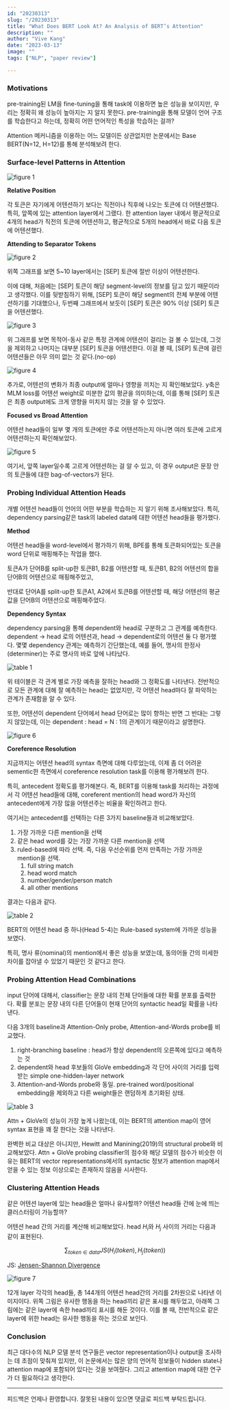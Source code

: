 ```yaml
---
id: "20230313"
slug: "/20230313"
title: "What Does BERT Look At? An Analysis of BERT’s Attention"
description: ""
author: "Vive Kang"
date: "2023-03-13"
image: ""
tags: ["NLP", "paper review"]

---
```


### Motivations

pre-training된 LM을 fine-tuning을 통해 task에 이용하면 높은 성능을 보이지만, 우리는 정확히 왜 성능이 높아지는 지 알지 못한다. pre-training을 통해 모델이 언어 구조를 학습한다고 하는데, 정확히 어떤 언어적인 특성을 학습하는 걸까?

Attention 메커니즘을 이용하는 어느 모델이든 상관없지만 논문에서는 Base BERT(N=12, H=12)를 통해 분석해보려 한다.

### Surface-level Patterns in Attention

![figure 1](../blogImage/5-figure1.png)

**Relative Position**

각 토큰은 자기에게 어텐션하기 보다는 직전이나 직후에 나오는 토큰에 더 어텐션했다. 특히, 앞쪽에 있는 attention layer에서 그랬다. 한 attention layer 내에서 평균적으로 4개의 head가 직전의 토큰에 어텐션하고, 평균적으로 5개의 head에서 바로 다음 토큰에 어텐션했다.

**Attending to Separator Tokens**

![figure 2](../blogImage/5-figure2.png)

위쪽 그래프를 보면 5~10 layer에서는 [SEP] 토큰에 절반 이상이 어텐션한다.

이에 대해, 처음에는 [SEP] 토큰이 해당 segment-level의 정보를 담고 있기 때문이라고 생각했다. 이를 뒷받침하기 위해, [SEP] 토큰이 해당 segment의 전체 부분에 어텐션하기를 기대했으나, 두번째 그래프에서 보듯이 [SEP] 토큰은 90% 이상 [SEP] 토큰을 어텐션했다.

![figure 3](../blogImage/5-figure3.png)

위 그래프를 보면 목적어-동사 같은 특정 관계에 어텐션이 걸리는 걸 볼 수 있는데, 그것을 제외하고 나머지는 대부분 [SEP] 토큰을 어텐션한다. 이걸 볼 때, [SEP] 토큰에 걸린 어텐션들은 아무 의미 없는 것 같다.(no-op)

![figure 4](../blogImage/5-figure4.png)

추가로, 어텐션의 변화가 최종 output에 얼마나 영향을 끼치는 지 확인해보았다. y축은 MLM loss를 어텐션 weight로 미분한 값의 평균을 의미하는데, 이를 통해 [SEP] 토큰은 최종 output에도 크게 영향을 미치지 않는 것을 알 수 있었다.

**Focused vs Broad Attention**

어텐션 head들이 일부 몇 개의 토큰에만 주로 어텐션하는지 아니면 여러 토큰에 고르게 어텐션하는지 확인해보았다.

![figure 5](../blogImage/5-figure5.png)

여기서, 앞쪽 layer일수록 고르게 어텐션하는 걸 알 수 있고, 이 경우 output은 문장 안의 토큰들에 대한 bag-of-vectors가 된다.

### Probing Individual Attention Heads

개별 어텐션 head들이 언어의 어떤 부분을 학습하는 지 알기 위해 조사해보았다. 특히, dependency parsing같은 task의 labeled data에 대한 어텐션 head들을 평가했다.

**Method**

어텐션 head들을 word-level에서 평가하기 위해, BPE를 통해 토큰화되어있는 토큰을 word 단위로 매핑해주는 작업을 했다.

토큰A가 단어B를 split-up한 토큰B1, B2를 어텐션할 때, 토큰B1, B2의 어텐션의 합을 단어B의 어텐션으로 매핑해주었고,

반대로 단어A를 split-up한 토큰A1, A2에서 토큰B를 어텐션할 때, 해당 어텐션의 평균 값을 단어B의 어텐션으로 매핑해주었다.

**Dependency Syntax**

dependency parsing을 통해 dependent와 head로 구분하고 그 관계를 예측한다. dependent → head 로의 어텐션과, head → dependent로의 어텐션 둘 다 평가했다. 몇몇 dependency 관계는 예측하기 간단했는데, 예를 들어, 명사의 한정사(determiner)는 주로 명사의 바로 앞에 나타났다.

![table 1](../blogImage/5-table1.png)

위 테이블은 각 관계 별로 가장 예측을 잘하는 head와 그 정확도를 나타낸다. 전반적으로 모든 관계에 대해 잘 예측하는 head는 없었지만, 각 어텐션 head마다 잘 파악하는 관계가 존재함을 알 수 있다. 

또한, 어텐션이 dependent 단어에서 head 단어로는 많이 향하는 반면 그 반대는 그렇지 않았는데, 이는 dependent : head = N : 1의 관계이기 때문이라고 설명한다.

![figure 6](../blogImage/5-figure6.png)

**Coreference Resolution**

지금까지는 어텐션 head의 syntax 측면에 대해 다루었는데, 이제 좀 더 어려운 sementic한 측면에서 coreference resolution task를 이용해 평가해보려 한다.

특히, antecedent 정확도를 평가해본다. 즉, BERT를 이용해 task를 처리하는 과정에서 각 어텐션 head들에 대해, coreferent mention의 head word가 자신의 antecedent에게 가장 많을 어텐션주는 비율을 확인하려고 한다.

여기서는 antecedent를 선택하는 다른 3가지 baseline들과 비교해보았다.

1. 가장 가까운 다른 mention을 선택
2. 같은 head word를 갖는 가장 가까운 다른 mention을 선택
3. ruled-based에 따라 선택. 즉, 다음 우선순위를 먼저 만족하는 가장 가까운 mention을 선택. 
    1. full string match
    2. head word match
    3. number/gender/person match
    4. all other mentions

결과는 다음과 같다.

![table 2](../blogImage/5-table2.png)

BERT의 어텐션 head 중 하나(Head 5-4)는 Rule-based system에 가까운 성능을 보였다. 

특히, 명사 류(nominal)의 mention에서 좋은 성능을 보였는데, 동의어들 간의 미세한 차이를 잡아낼 수 있었기 때문인 것 같다고 한다. 

### Probing Attention Head Combinations

input 단어에 대해서, classifier는 문장 내의 전체 단어들에 대한 확률 분포를 출력한다. 확률 분포는 문장 내의 다른 단어들이 현재 단어의 syntactic head일 확률을 나타낸다.

다음 3개의 baseline과 Attention-Only probe, Attention-and-Words probe를 비교했다.

1. right-branching baseline : head가 항상 dependent의 오른쪽에 있다고 예측하는 것
2. dependent와 head 후보들의 GloVe embedding과 각 단어 사이의 거리를 입력받는 simple one-hidden-layer network
3. Attention-and-Words probe와 동일. pre-trained word/positional embedding을 제외하고 다른 weight들은 랜덤하게 초기화된 상태.

![table 3](../blogImage/5-table3.png)

Attn + GloVe의 성능이 가장 높게 나왔는데, 이는 BERT의 attention map이 영어 syntax 표현을 꽤 잘 한다는 것을 나타낸다.

완벽한 비교 대상은 아니지만, Hewitt and Manining(2019)의 structural probe와 비교해보았다. Attn + GloVe probing classifier의 점수와 해당 모델의 점수가 비슷한 이유는 BERT의 vector representations에서의 syntactic 정보가 attention map에서 얻을 수 있는 정보 이상으로는 존재하지 않음을 시사한다.

### Clustering Attention Heads

같은 어텐션 layer에 있는 head들은 얼마나 유사할까? 어텐션 head들 간에 눈에 띄는 클러스터링이 가능할까?

어텐션 head 간의 거리를 계산해 비교해보았다. head $H_i$와 $H_j$ 사이의 거리는 다음과 같이 표현된다.

$$
\sum_{token\in data}JS(H_i(token),H_j(token))
$$

JS: [Jensen-Shannon Divergence](https://en.wikipedia.org/wiki/Jensen%E2%80%93Shannon_divergence)

![figure 7](../blogImage/5-figure7.png)

12개 layer 각각의 head들, 총 144개의 어텐션 head간의 거리를 2차원으로 나타낸 이미지이다. 위쪽 그림은 유사한 행동을 하는 head끼리 같은 표시를 해두었고, 아래쪽 그림에는 같은 layer에 속한 head끼리 표시를 해둔 것이다. 이를 볼 때, 전반적으로 같은 layer에 위한 head는 유사한 행동을 하는 것으로 보인다.

### Conclusion

최근 대다수의 NLP 모델 분석 연구들은 vector representation이나 output을 조사하는 데 초점이 맞춰져 있지만, 이 논문에서는 많은 양의 언어적 정보들이 hidden state나 attention map에 포함되어 있다는 것을 보여줬다. 그리고 attention map에 대한 연구가 더 필요하다고 생각한다.

---

피드백은 언제나 환영합니다. 잘못된 내용이 있으면 댓글로 피드백 부탁드립니다.
